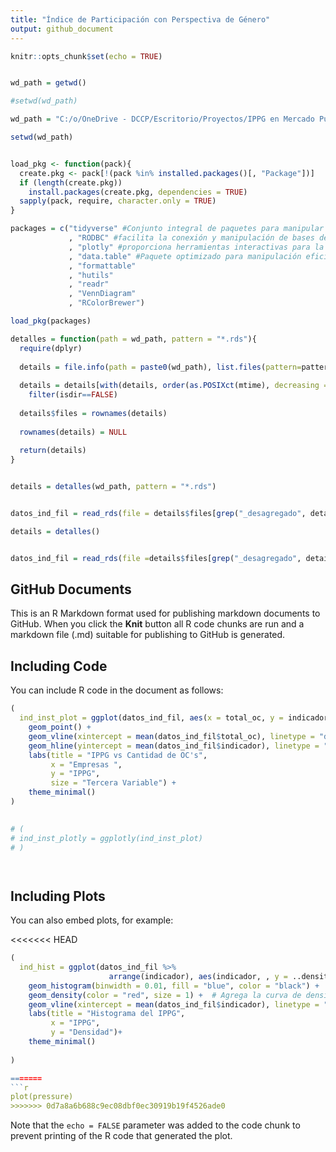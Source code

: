 ```yaml
---
title: "Índice de Participación con Perspectiva de Género"
output: github_document
---
```


```r
knitr::opts_chunk$set(echo = TRUE)


wd_path = getwd()

#setwd(wd_path)

wd_path = "C:/o/OneDrive - DCCP/Escritorio/Proyectos/IPPG en Mercado Público/datos"

setwd(wd_path)


load_pkg <- function(pack){
  create.pkg <- pack[!(pack %in% installed.packages()[, "Package"])]
  if (length(create.pkg))
    install.packages(create.pkg, dependencies = TRUE)
  sapply(pack, require, character.only = TRUE)
}

packages = c("tidyverse" #Conjunto integral de paquetes para manipular y analizar datos de manera coherente y eficiente.
             , "RODBC" #facilita la conexión y manipulación de bases de datos a través de ODBC (Open Database Connectivity).
             , "plotly" #proporciona herramientas interactivas para la creación de gráficos dinámicos y visualizaciones interactivas
             , "data.table" #Paquete optimizado para manipulación eficiente de grandes conjuntos de datos, destacando por su velocidad y funcionalidades avanzadas.
             , "formattable"
             , "hutils"
             , "readr"
             , "VennDiagram"
             , "RColorBrewer")

load_pkg(packages)

detalles = function(path = wd_path, pattern = "*.rds"){
  require(dplyr)
  
  details = file.info(path = paste0(wd_path), list.files(pattern=pattern))
  
  details = details[with(details, order(as.POSIXct(mtime), decreasing = TRUE)), ] %>% 
    filter(isdir==FALSE)
  
  details$files = rownames(details)
  
  rownames(details) = NULL
  
  return(details)
}


details = detalles(wd_path, pattern = "*.rds")


datos_ind_fil = read_rds(file = details$files[grep("_desagregado", details$files)][1] )

details = detalles()


datos_ind_fil = read_rds(file =details$files[grep("_desagregado", details$files)][1] )


```

## GitHub Documents

This is an R Markdown format used for publishing markdown documents to GitHub. When you click the **Knit** button all R code chunks are run and a markdown file (.md) suitable for publishing to GitHub is generated.

## Including Code

You can include R code in the document as follows:

```r

(
  ind_inst_plot = ggplot(datos_ind_fil, aes(x = total_oc, y = indicador, size = total_n)) +
    geom_point() +
    geom_vline(xintercept = mean(datos_ind_fil$total_oc), linetype = "dashed", color = "blue", size = 1) +
    geom_hline(yintercept = mean(datos_ind_fil$indicador), linetype = "dashed", color = "red", size = 1) +
    labs(title = "IPPG vs Cantidad de OC's",
         x = "Empresas ",
         y = "IPPG",
         size = "Tercera Variable") +
    theme_minimal()
)
  

# (
# ind_inst_plotly = ggplotly(ind_inst_plot)  
# )




```

## Including Plots

You can also embed plots, for example:

<<<<<<< HEAD
```r

(
  ind_hist = ggplot(datos_ind_fil %>% 
                      arrange(indicador), aes(indicador, , y = ..density..)) +
    geom_histogram(binwidth = 0.01, fill = "blue", color = "black") +
    geom_density(color = "red", size = 1) +  # Agrega la curva de densidad
    geom_vline(xintercept = mean(datos_ind_fil$indicador), linetype = "dashed", color = "red", size = 1) +
    labs(title = "Histograma del IPPG",
         x = "IPPG",
         y = "Densidad")+
    theme_minimal()
  
)

=======
```r
plot(pressure)
>>>>>>> 0d7a8a6b688c9ec08dbf0ec30919b19f4526ade0
```

Note that the `echo = FALSE` parameter was added to the code chunk to prevent printing of the R code that generated the plot.
